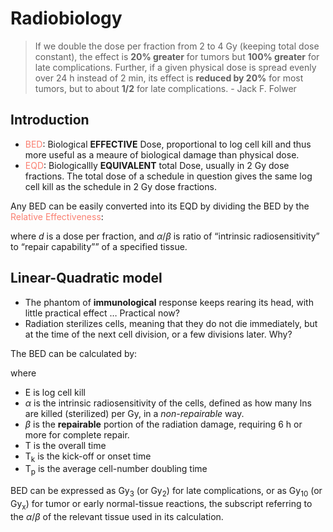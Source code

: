 # Radiobiology {#bed}

>
> If we double the dose per fraction from 2 to 4 Gy (keeping total dose constant), the effect is **20% greater** for tumors but **100% greater** for late complications. Further, if a given physical dose is spread evenly over 24 h instead of 2 min, its effect is **reduced by 20%** for most tumors, but to about **1/2** for late complications. - Jack F. Folwer
>

## Introduction

- <font color="Salmon">BED</font>: Biological **EFFECTIVE** Dose, proportional to log cell kill and thus more useful as a meaure of biological damage than physical dose.   
- <font color="Salmon">EQD</font>: Biologicallly **EQUIVALENT** total Dose, usually in 2 Gy dose fractions. The total dose of a schedule in question gives the same log cell kill as the schedule in 2 Gy dose fractions.

Any BED can be easily converted into its EQD by dividing the BED by the <font color="Salmon">Relative Effectiveness</font>:

\begin{equation}
    RE = 1+\frac{d}{\alpha/\beta},
    (\#eq:re)
\end{equation}

where $d$ is a dose per fraction, and $\alpha/\beta$ is ratio of "intrinsic radiosensitivity"
to "repair capability"" of a specified tissue.


## Linear-Quadratic model

- The phantom of **immunological** response keeps rearing its head, with little practical effect ...  Practical now?
- Radiation sterilizes cells, meaning that they do not die immediately, but at the time of the next cell division, or a few divisions later. Why?

The BED can be calculated by:

\begin{equation}
    BED = \frac{E}{\alpha} = nd\left(1+\frac{d}{\alpha / \beta}\right) - \frac{ln2}{\alpha T_p}(T-T_k),
    (\#eq:bed)
\end{equation}

where

- E is log cell kill
- $\alpha$ is the intrinsic radiosensitivity of the cells, defined as how many lns are killed (sterilized) per Gy, in a *non-repairable* way.
- $\beta$ is the **repairable** portion of the radiation damage, requiring 6 h or more for
complete repair.
- T is the overall time
- T~k~ is the kick-off or onset time
- T~p~ is the average cell-number doubling time

BED can be expressed as Gy~3~ (or Gy~2~) for late complications, or as Gy~10~ (or Gy~x~) for tumor or early normal-tissue reactions, the subscript referring to the $\alpha/\beta$ of the relevant tissue used in its calculation.